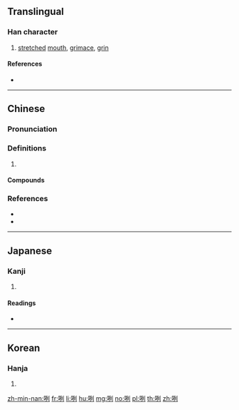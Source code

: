 {{character info/new}}
==Translingual==

===Han character===
{{Han char|rn=30|rad=口|as=06|sn=9|four=62000|canj=RMNN|ids=⿰口列}}

# [[stretch]]ed [[mouth]], [[grimace]], [[grin]]

====References====
* {{Han ref|kx=0186.090|dkj=03536|dj=0405.310|hdz=10613.160|uh=54A7|ud=21671|bh=ABA8|bd=43944}}

----

==Chinese==
{{zh-forms}}

===Pronunciation===
{{zh-pron
|m=liē
|c=lit6,le2,le1,le4
|mn=teh/--leh
|cat=
}}

===Definitions===
{{zh-hanzi}}

# {{rfdef|zh}}

====Compounds====
{{zh-der|乾巴疵咧|咧咧|咧嘴|咧子|大大咧咧|白不呲咧|罵罵咧咧|醉咧咧兒|齜牙咧嘴}}

===References===
* {{R:yue:Hanzi}}
* {{R:nan:thcwdq}}

----

==Japanese==

===Kanji===
{{ja-kanji|grade=|rs=口06}}

# {{defn|lang=ja|sort=口06}}

====Readings====
* {{ja-readings|on=[[れつ]] (retsu), [[れち]] (rechi)|kun=}}

----

==Korean==

===Hanja===
{{ko-hanja|hangeul=렬|rv=ryeol|mr=ryŏl}}

# {{defn|lang=ko|sort=口06}}

[[zh-min-nan:咧]]
[[fr:咧]]
[[li:咧]]
[[hu:咧]]
[[mg:咧]]
[[no:咧]]
[[pl:咧]]
[[th:咧]]
[[zh:咧]]